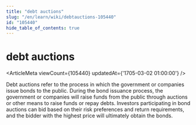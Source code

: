 ```yaml
---
title: "debt auctions"
slug: "/en/learn/wiki/debtauctions-105440"
id: "105440"
hide_table_of_contents: true
---
```



# debt auctions

<ArticleMeta viewCount={105440} updatedAt={'1705-03-02 01:00:00'} />

Debt auctions refer to the process in which the government or companies issue bonds to the public. During the bond issuance process, the government or companies will raise funds from the public through auctions or other means to raise funds or repay debts. Investors participating in bond auctions can bid based on their risk preferences and return requirements, and the bidder with the highest price will ultimately obtain the bonds.
